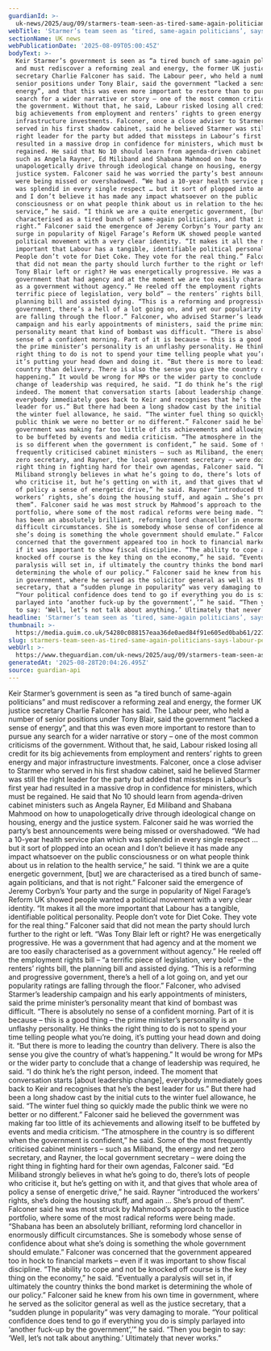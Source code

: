 ```yaml
---
guardianId: >-
  uk-news/2025/aug/09/starmers-team-seen-as-tired-same-again-politicians-says-labour-peer
webTitle: 'Starmer’s team seen as ‘tired, same-again politicians’, says Labour peer'
sectionName: UK news
webPublicationDate: '2025-08-09T05:00:45Z'
bodyText: >-
  Keir Starmer’s government is seen as “a tired bunch of same-again politicians”
  and must rediscover a reforming zeal and energy, the former UK justice
  secretary Charlie Falconer has said. The Labour peer, who held a number of
  senior positions under Tony Blair, said the government “lacked a sense of
  energy”, and that this was even more important to restore than to pursue any
  search for a wider narrative or story – one of the most common criticisms of
  the government. Without that, he said, Labour risked losing all credit for its
  big achievements from employment and renters’ rights to green energy and major
  infrastructure investments. Falconer, once a close adviser to Starmer who
  served in his first shadow cabinet, said he believed Starmer was still the
  right leader for the party but added that missteps in Labour’s first year had
  resulted in a massive drop in confidence for ministers, which must be
  regained. He said that No 10 should learn from agenda-driven cabinet ministers
  such as Angela Rayner, Ed Miliband and Shabana Mahmood on how to
  unapologetically drive through ideological change on housing, energy and the
  justice system. Falconer said he was worried the party’s best announcements
  were being missed or overshadowed. “We had a 10-year health service plan which
  was splendid in every single respect … but it sort of plopped into an ocean
  and I don’t believe it has made any impact whatsoever on the public
  consciousness or on what people think about us in relation to the health
  service,” he said. “I think we are a quite energetic government, [but] we are
  characterised as a tired bunch of same-again politicians, and that is not
  right.” Falconer said the emergence of Jeremy Corbyn’s Your party and the
  surge in popularity of Nigel Farage’s Reform UK showed people wanted a
  political movement with a very clear identity. “It makes it all the more
  important that Labour has a tangible, identifiable political personality.
  People don’t vote for Diet Coke. They vote for the real thing.” Falconer said
  that did not mean the party should lurch further to the right or left. “Was
  Tony Blair left or right? He was energetically progressive. He was a
  government that had agency and at the moment we are too easily characterised
  as a government without agency.” He reeled off the employment rights bill – “a
  terrific piece of legislation, very bold” – the renters’ rights bill, the
  planning bill and assisted dying. “This is a reforming and progressive
  government, there’s a hell of a lot going on, and yet our popularity ratings
  are falling through the floor.” Falconer, who advised Starmer’s leadership
  campaign and his early appointments of ministers, said the prime minister’s
  personality meant that kind of bombast was difficult. “There is absolutely no
  sense of a confident morning. Part of it is because – this is a good thing –
  the prime minister’s personality is an unflashy personality. He thinks the
  right thing to do is not to spend your time telling people what you’re doing,
  it’s putting your head down and doing it. “But there is more to leading the
  country than delivery. There is also the sense you give the country of what’s
  happening.” It would be wrong for MPs or the wider party to conclude that a
  change of leadership was required, he said. “I do think he’s the right person,
  indeed. The moment that conversation starts [about leadership change],
  everybody immediately goes back to Keir and recognises that he’s the best
  leader for us.” But there had been a long shadow cast by the initial cuts to
  the winter fuel allowance, he said. “The winter fuel thing so quickly made the
  public think we were no better or no different.” Falconer said he believed the
  government was making far too little of its achievements and allowing itself
  to be buffeted by events and media criticism. “The atmosphere in the country
  is so different when the government is confident,” he said. Some of the most
  frequently criticised cabinet ministers – such as Miliband, the energy and net
  zero secretary, and Rayner, the local government secretary – were doing the
  right thing in fighting hard for their own agendas, Falconer said. “Ed
  Miliband strongly believes in what he’s going to do, there’s lots of people
  who criticise it, but he’s getting on with it, and that gives that whole area
  of policy a sense of energetic drive,” he said. Rayner “introduced the
  workers’ rights, she’s doing the housing stuff, and again … She’s proud of
  them”. Falconer said he was most struck by Mahmood’s approach to the justice
  portfolio, where some of the most radical reforms were being made. “Shabana
  has been an absolutely brilliant, reforming lord chancellor in enormously
  difficult circumstances. She is somebody whose sense of confidence about what
  she’s doing is something the whole government should emulate.” Falconer was
  concerned that the government appeared too in hock to financial markets – even
  if it was important to show fiscal discipline. “The ability to cope and not be
  knocked off course is the key thing on the economy,” he said. “Eventually a
  paralysis will set in, if ultimately the country thinks the bond market is
  determining the whole of our policy.” Falconer said he knew from his own time
  in government, where he served as the solicitor general as well as the justice
  secretary, that a “sudden plunge in popularity” was very damaging to morale.
  “Your political confidence does tend to go if everything you do is simply
  parlayed into ‘another fuck-up by the government’,’” he said. “Then you begin
  to say: ‘Well, let’s not talk about anything.’ Ultimately that never works.”
headline: 'Starmer’s team seen as ‘tired, same-again politicians’, says Labour peer'
thumbnail: >-
  https://media.guim.co.uk/54280c088157eaa36de0aed84f91e605ed0bab61/2279_2102_5038_4031/500.jpg
slug: starmers-team-seen-as-tired-same-again-politicians-says-labour-peer
webUrl: >-
  https://www.theguardian.com/uk-news/2025/aug/09/starmers-team-seen-as-tired-same-again-politicians-says-labour-peer
generatedAt: '2025-08-28T20:04:26.495Z'
source: guardian-api
---
```

Keir Starmer’s government is seen as “a tired bunch of same-again politicians” and must rediscover a reforming zeal and energy, the former UK justice secretary Charlie Falconer has said. The Labour peer, who held a number of senior positions under Tony Blair, said the government “lacked a sense of energy”, and that this was even more important to restore than to pursue any search for a wider narrative or story – one of the most common criticisms of the government. Without that, he said, Labour risked losing all credit for its big achievements from employment and renters’ rights to green energy and major infrastructure investments. Falconer, once a close adviser to Starmer who served in his first shadow cabinet, said he believed Starmer was still the right leader for the party but added that missteps in Labour’s first year had resulted in a massive drop in confidence for ministers, which must be regained. He said that No 10 should learn from agenda-driven cabinet ministers such as Angela Rayner, Ed Miliband and Shabana Mahmood on how to unapologetically drive through ideological change on housing, energy and the justice system. Falconer said he was worried the party’s best announcements were being missed or overshadowed. “We had a 10-year health service plan which was splendid in every single respect … but it sort of plopped into an ocean and I don’t believe it has made any impact whatsoever on the public consciousness or on what people think about us in relation to the health service,” he said. “I think we are a quite energetic government, [but] we are characterised as a tired bunch of same-again politicians, and that is not right.” Falconer said the emergence of Jeremy Corbyn’s Your party and the surge in popularity of Nigel Farage’s Reform UK showed people wanted a political movement with a very clear identity. “It makes it all the more important that Labour has a tangible, identifiable political personality. People don’t vote for Diet Coke. They vote for the real thing.” Falconer said that did not mean the party should lurch further to the right or left. “Was Tony Blair left or right? He was energetically progressive. He was a government that had agency and at the moment we are too easily characterised as a government without agency.” He reeled off the employment rights bill – “a terrific piece of legislation, very bold” – the renters’ rights bill, the planning bill and assisted dying. “This is a reforming and progressive government, there’s a hell of a lot going on, and yet our popularity ratings are falling through the floor.” Falconer, who advised Starmer’s leadership campaign and his early appointments of ministers, said the prime minister’s personality meant that kind of bombast was difficult. “There is absolutely no sense of a confident morning. Part of it is because – this is a good thing – the prime minister’s personality is an unflashy personality. He thinks the right thing to do is not to spend your time telling people what you’re doing, it’s putting your head down and doing it. “But there is more to leading the country than delivery. There is also the sense you give the country of what’s happening.” It would be wrong for MPs or the wider party to conclude that a change of leadership was required, he said. “I do think he’s the right person, indeed. The moment that conversation starts [about leadership change], everybody immediately goes back to Keir and recognises that he’s the best leader for us.” But there had been a long shadow cast by the initial cuts to the winter fuel allowance, he said. “The winter fuel thing so quickly made the public think we were no better or no different.” Falconer said he believed the government was making far too little of its achievements and allowing itself to be buffeted by events and media criticism. “The atmosphere in the country is so different when the government is confident,” he said. Some of the most frequently criticised cabinet ministers – such as Miliband, the energy and net zero secretary, and Rayner, the local government secretary – were doing the right thing in fighting hard for their own agendas, Falconer said. “Ed Miliband strongly believes in what he’s going to do, there’s lots of people who criticise it, but he’s getting on with it, and that gives that whole area of policy a sense of energetic drive,” he said. Rayner “introduced the workers’ rights, she’s doing the housing stuff, and again … She’s proud of them”. Falconer said he was most struck by Mahmood’s approach to the justice portfolio, where some of the most radical reforms were being made. “Shabana has been an absolutely brilliant, reforming lord chancellor in enormously difficult circumstances. She is somebody whose sense of confidence about what she’s doing is something the whole government should emulate.” Falconer was concerned that the government appeared too in hock to financial markets – even if it was important to show fiscal discipline. “The ability to cope and not be knocked off course is the key thing on the economy,” he said. “Eventually a paralysis will set in, if ultimately the country thinks the bond market is determining the whole of our policy.” Falconer said he knew from his own time in government, where he served as the solicitor general as well as the justice secretary, that a “sudden plunge in popularity” was very damaging to morale. “Your political confidence does tend to go if everything you do is simply parlayed into ‘another fuck-up by the government’,’” he said. “Then you begin to say: ‘Well, let’s not talk about anything.’ Ultimately that never works.”

